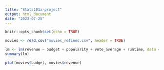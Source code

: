 ```yaml
---
title: "Stats101a-project"
output: html_document
date: "2023-07-25"
---
```


```r
knitr::opts_chunk$set(echo = TRUE)
```

```r

movies <- read.csv("movies_refined.csv", header = TRUE)

lm <- lm(revenue ~ budget + popularity + vote_average + runtime, data = movies)
summary(lm)

plot(movies$budget, movies$revenue)

```
